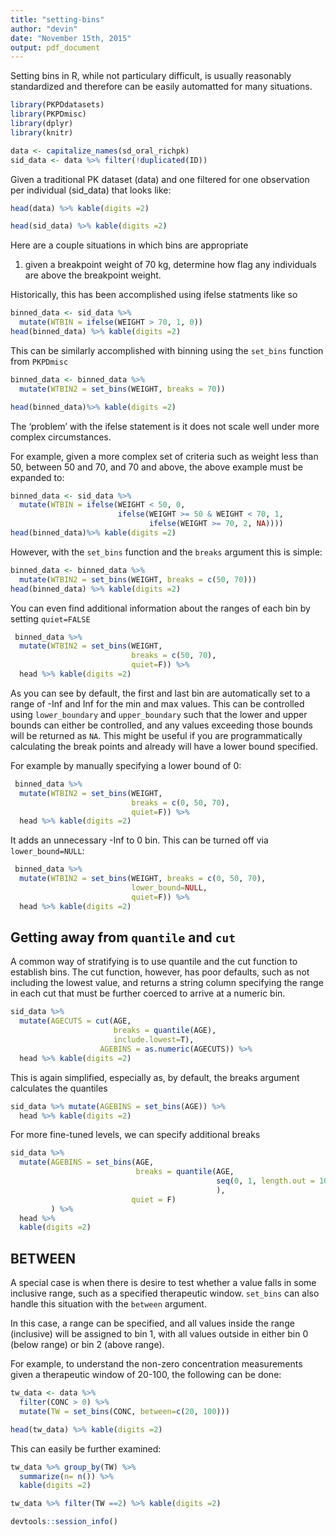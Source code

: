 ```yaml
---
title: "setting-bins"
author: "devin"
date: "November 15th, 2015"
output: pdf_document
---
```


Setting bins in R, while not particulary difficult, is usually reasonably standardized 
and therefore can be easily automatted for many situations.

```r
library(PKPDdatasets)
library(PKPDmisc)
library(dplyr)
library(knitr)
```

```r
data <- capitalize_names(sd_oral_richpk)
sid_data <- data %>% filter(!duplicated(ID))
```

Given a traditional PK dataset (data) and one filtered for one observation per individual (sid_data) that looks like:

```r
head(data) %>% kable(digits =2)
```

\newpage

```r
head(sid_data) %>% kable(digits =2)
```

Here are a couple situations in which bins are appropriate


1. given a breakpoint weight of 70 kg, determine how flag any individuals are above the breakpoint weight.

Historically, this has been accomplished using ifelse statments like so
```r
binned_data <- sid_data %>% 
  mutate(WTBIN = ifelse(WEIGHT > 70, 1, 0))
head(binned_data) %>% kable(digits =2)
```

This can be similarly accomplished with binning using the `set_bins` function from `PKPDmisc`


```r
binned_data <- binned_data %>% 
  mutate(WTBIN2 = set_bins(WEIGHT, breaks = 70))

head(binned_data)%>% kable(digits =2)
```

The 'problem' with the ifelse statement is it does not scale well under more complex circumstances.

For example, given a more complex set of criteria such as weight less than 50, between 50 and 70, and 70 and above,
the above example must be expanded to:

```r
binned_data <- sid_data %>% 
  mutate(WTBIN = ifelse(WEIGHT < 50, 0, 
                        ifelse(WEIGHT >= 50 & WEIGHT < 70, 1,
                               ifelse(WEIGHT >= 70, 2, NA))))
head(binned_data)%>% kable(digits =2)
```

However, with the `set_bins` function and the `breaks` argument this is simple:

```r
binned_data <- binned_data %>% 
  mutate(WTBIN2 = set_bins(WEIGHT, breaks = c(50, 70)))
head(binned_data) %>% kable(digits =2)
```

\newpage

You can even find additional information about the ranges of each bin by setting `quiet=FALSE`

```r
 binned_data %>% 
  mutate(WTBIN2 = set_bins(WEIGHT, 
                           breaks = c(50, 70), 
                           quiet=F)) %>% 
  head %>% kable(digits =2)
```

As you can see by default, the first and last bin are automatically set to a range of -Inf and Inf for
the min and max values. This can be controlled using `lower_boundary` and `upper_boundary` such that
the lower and upper bounds can either be controlled, and any values exceeding those bounds will be returned as `NA`. This might be useful if you are programmatically calculating the break points and already will have a lower bound specified. 

For example by manually specifying a lower bound of 0:

```r
 binned_data %>% 
  mutate(WTBIN2 = set_bins(WEIGHT, 
                           breaks = c(0, 50, 70), 
                           quiet=F)) %>% 
  head %>% kable(digits =2)
```

It adds an unnecessary -Inf to 0 bin. This can be turned off via `lower_bound=NULL`:

```r
 binned_data %>% 
  mutate(WTBIN2 = set_bins(WEIGHT, breaks = c(0, 50, 70), 
                           lower_bound=NULL,  
                           quiet=F)) %>% 
  head %>% kable(digits =2)
```

## Getting away from `quantile` and `cut`

A common way of stratifying is to use quantile and the cut function to establish bins. The cut function, however,
has poor defaults, such as not including the lowest value, and returns a string column specifying the range
in each cut that must be further coerced to arrive at a numeric bin.

```r
sid_data %>% 
  mutate(AGECUTS = cut(AGE, 
                       breaks = quantile(AGE), 
                       include.lowest=T),
                    AGEBINS = as.numeric(AGECUTS)) %>% 
  head %>% kable(digits =2)


```

This is again simplified, especially as, by default, the breaks argument calculates the quantiles

```r
sid_data %>% mutate(AGEBINS = set_bins(AGE)) %>%
  head %>% kable(digits =2)
```


For more fine-tuned levels, we can specify additional breaks

```r
sid_data %>% 
  mutate(AGEBINS = set_bins(AGE, 
                            breaks = quantile(AGE, 
                                              seq(0, 1, length.out = 10)
                                              ),
                           quiet = F)
         ) %>% 
  head %>% 
  kable(digits =2)

```



## BETWEEN

A special case is when there is desire to test whether a value falls in some inclusive range, such
as a specified therapeutic window. `set_bins` can also handle this situation with the `between` argument.

In this case, a range can be specified, and all values inside the range (inclusive) will be assigned to bin 1, 
with all values outside in either bin 0 (below range) or bin 2 (above range).

For example, to understand the non-zero concentration measurements given a therapeutic window of 20-100, the following
can be done:

```r
tw_data <- data %>% 
  filter(CONC > 0) %>% 
  mutate(TW = set_bins(CONC, between=c(20, 100)))

head(tw_data) %>% kable(digits =2)
```

This can easily be further examined:

```r
tw_data %>% group_by(TW) %>% 
  summarize(n= n()) %>% 
  kable(digits =2)

tw_data %>% filter(TW ==2) %>% kable(digits =2)
```

\newpage

```r
devtools::session_info()
```

